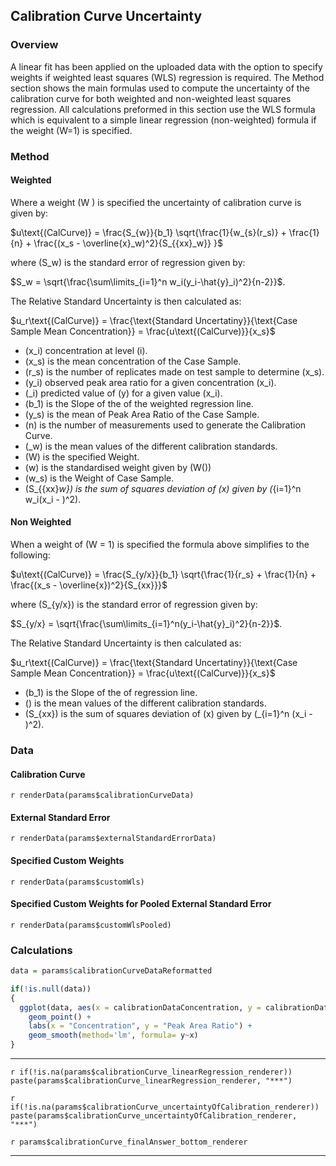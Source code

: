 ## Calibration Curve Uncertainty

### Overview
A linear fit has been applied on the uploaded data with the option to specify weights if weighted least squares (WLS) regression is required.
The Method section shows the main formulas used to compute the uncertainty of the calibration curve for both weighted and non-weighted least squares regression. All calculations preformed in this section use the WLS formula which is equivalent to a simple linear regression (non-weighted) formula if the weight \(W=1\) is specified.

### Method
#### Weighted
Where a weight \(W \neq 1\) is specified the uncertainty of calibration curve is given by:

$u\text{(CalCurve)} = \frac{S_{w}}{b_1} \sqrt{\frac{1}{w_{s}(r_s)} + \frac{1}{n} + \frac{(x_s - \overline{x}_w)^2}{S_{{xx}_w}} }$

where \(S_w\) is the standard error of regression given by:

$S_w = \sqrt{\frac{\sum\limits_{i=1}^n w_i(y_i-\hat{y}_i)^2}{n-2}}$.

The Relative Standard Uncertainty is then calculated as:

$u_r\text{(CalCurve)} = \frac{\text{Standard Uncertatiny}}{\text{Case Sample Mean Concentration}} = \frac{u\text{(CalCurve)}}{x_s}$

 - \(x_i\) concentration at level \(i\).
 - \(x_s\) is the mean concentration of the Case Sample.
 - \(r_s\) is the number of replicates made on test sample to determine \(x_s\).
 - \(y_i\) observed peak area ratio for a given concentration \(x_i\).
 - \(\hat{y}_i\) predicted value of \(y\) for a given value \(x_i\).
 - \(b_1\) is the Slope of the of the weighted regression line.
 - \(y_s\) is the mean of Peak Area Ratio of the Case Sample.
 - \(n\) is the number of measurements used to generate the Calibration Curve.
 - \(\overline{x}_w\) is the mean values of the different calibration standards.
 - \(W\) is the specified Weight.
 - \(w\) is the standardised weight given by \(W(\frac{n}{\sum{W}})\)
 - \(w_s\) is the Weight of Case Sample.
 - \(S_{{xx}_w}\) is the sum of squares deviation of \(x\) given by \(\sum\limits_{i=1}^n w_i(x_i - \overline{x})^2\).

#### Non Weighted
When a weight of \(W = 1\) is specified the formula above simplifies to the following:

$u\text{(CalCurve)} = \frac{S_{y/x}}{b_1} \sqrt{\frac{1}{r_s} + \frac{1}{n} + \frac{(x_s - \overline{x})^2}{S_{xx}}}$

where \(S_{y/x}\) is the standard error of regression given by:

$S_{y/x} = \sqrt{\frac{\sum\limits_{i=1}^n(y_i-\hat{y}_i)^2}{n-2}}$.

The Relative Standard Uncertainty is then calculated as:

$u_r\text{(CalCurve)} = \frac{\text{Standard Uncertatiny}}{\text{Case Sample Mean Concentration}} = \frac{u\text{(CalCurve)}}{x_s}$

 - \(b_1\) is the Slope of the of regression line.
 - \(\overline{x}\) is the mean values of the different calibration standards.
 - \(S_{xx}\) is the sum of squares deviation of \(x\) given by \(\sum\limits_{i=1}^n (x_i - \overline{x})^2\).

### Data
#### Calibration Curve
`r renderData(params$calibrationCurveData)`

#### External Standard Error
`r renderData(params$externalStandardErrorData)`

#### Specified Custom Weights
`r renderData(params$customWls)`

#### Specified Custom Weights for Pooled External Standard Error
`r renderData(params$customWlsPooled)`

### Calculations
```r

data = params$calibrationCurveDataReformatted

if(!is.null(data))
{
  ggplot(data, aes(x = calibrationDataConcentration, y = calibrationDataPeakArea)) +
    geom_point() + 
    labs(x = "Concentration", y = "Peak Area Ratio") +
    geom_smooth(method='lm', formula= y~x)
}

```

***

`r if(!is.na(params$calibrationCurve_linearRegression_renderer)) paste(params$calibrationCurve_linearRegression_renderer, "***")`

`r if(!is.na(params$calibrationCurve_uncertaintyOfCalibration_renderer)) paste(params$calibrationCurve_uncertaintyOfCalibration_renderer, "***")`

`r params$calibrationCurve_finalAnswer_bottom_renderer`

***